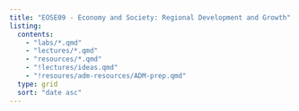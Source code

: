 ```yaml
---
title: "EOSE09 - Economy and Society: Regional Development and Growth"
listing:
  contents:
    - "labs/*.qmd"
    - "lectures/*.qmd"
    - "resources/*.qmd"
    - "!lectures/ideas.qmd"
    - "!resoures/adm-resources/ADM-prep.qmd"
  type: grid
  sort: "date asc"
---
```


